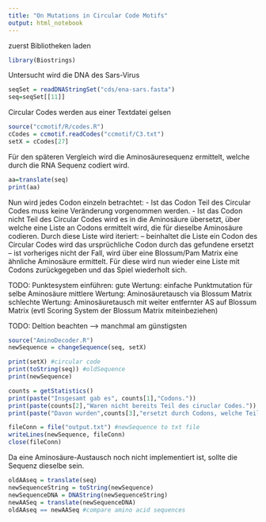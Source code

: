 ```yaml
---
title: "On Mutations in Circular Code Motifs"
output: html_notebook
---
```


zuerst Bibliotheken laden
```r
library(Biostrings)
```

Untersucht wird die DNA des Sars-Virus
```r
seqSet = readDNAStringSet("cds/ena-sars.fasta")
seq=seqSet[[11]]
```

Circular Codes werden aus einer Textdatei gelsen
```r
source("ccmotif/R/codes.R")
cCodes = ccmotif.readCodes("ccmotif/C3.txt")
setX = cCodes[27]
```

Für den späteren Vergleich wird die Aminosäuresequenz ermittelt, welche durch die RNA Sequenz codiert wird. 

```r
aa=translate(seq)
print(aa)
```
Nun wird jedes Codon einzeln betrachtet: 
- Ist das Codon Teil des Circular Codes muss keine Veränderung vorgenommen werden. 
- Ist das Codon nicht Teil des Circular Codes wird es in die Aminosäure übersetzt, über welche eine Liste an Codons ermittelt wird, die für dieselbe Aminosäure codieren. Durch diese Liste wird iteriert:
-- beinhaltet die Liste ein Codon des Circular Codes wird das ursprüchliche Codon durch das gefundene ersetzt
-- ist vorheriges nicht der Fall, wird über eine Blossum/Pam Matrix eine ähnliche Aminosäure ermittelt. Für diese wird nun wieder eine Liste mit Codons zurückgegeben und das Spiel wiederholt sich.

TODO: Punktesystem einführen:
gute Wertung: einfache Punktmutation für selbe Aminosäure
mittlere Wertung: Aminosäuretausch via Blossum Matrix
schlechte Wertung: Aminosäuretausch mit weiter entfernter AS auf Blossum Matrix
(evtl Scoring System der Blossum Matrix miteinbeziehen)

TODO: Deltion beachten --> manchmal am günstigsten

```r
source("AminoDecoder.R")
newSequence = changeSequence(seq, setX)

print(setX) #circular code
print(toString(seq)) #oldSequence
print(newSequence)

counts = getStatistics()
print(paste("Insgesamt gab es", counts[1],"Codons."))
print(paste(counts[2],"Waren nicht bereits Teil des ciruclar Codes."))
print(paste("Davon wurden",counts[3],"ersetzt durch Codons, welche Teil des cirular Codes sind und für dieselbe Aminosöure codieren."))

fileConn = file("output.txt") #newSequence to txt file
writeLines(newSequence, fileConn) 
close(fileConn)
```

Da eine Aminosäure-Austausch noch nicht implementiert ist, sollte die Sequenz dieselbe sein.
```r
oldAAseq = translate(seq)
newSequenceString = toString(newSequence)
newSequenceDNA = DNAString(newSequenceString)
newAASeq = translate(newSequenceDNA)
oldAAseq == newAASeq #compare amino acid sequences
```


